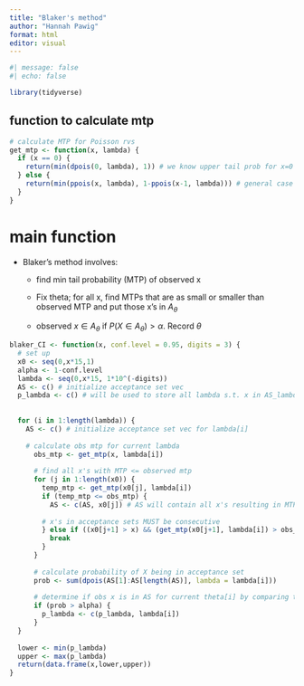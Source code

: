```yaml
---
title: "Blaker's method"
author: "Hannah Pawig"
format: html
editor: visual
---
```


```r
#| message: false
#| echo: false

library(tidyverse)
```

## function to calculate mtp

```r
# calculate MTP for Poisson rvs
get_mtp <- function(x, lambda) {
  if (x == 0) {
    return(min(dpois(0, lambda), 1)) # we know upper tail prob for x=0 is always 1.
  } else {
    return(min(ppois(x, lambda), 1-ppois(x-1, lambda))) # general case
  }
}
```

# main function

-   Blaker's method involves:

    -   find min tail probability (MTP) of observed x

    -   Fix theta; for all x, find MTPs that are as small or smaller than observed MTP and put those x's in $A_\theta$

    -   observed $x \in A_\theta$ if $P(X \in A_\theta) > \alpha$. Record $\theta$

```r
blaker_CI <- function(x, conf.level = 0.95, digits = 3) {
  # set up
  x0 <- seq(0,x*15,1)
  alpha <- 1-conf.level
  lambda <- seq(0,x*15, 1*10^(-digits))
  AS <- c() # initialize acceptance set vec
  p_lambda <- c() # will be used to store all lambda s.t. x in AS_lambda (*plausible* lambdas)
  
  
  for (i in 1:length(lambda)) {
    AS <- c() # initialize acceptance set vec for lambda[i]
    
    # calculate obs mtp for current lambda
      obs_mtp <- get_mtp(x, lambda[i])
      
      # find all x's with MTP <= observed mtp
      for (j in 1:length(x0)) {
        temp_mtp <- get_mtp(x0[j], lambda[i]) 
        if (temp_mtp <= obs_mtp) {
          AS <- c(AS, x0[j]) # AS will contain all x's resulting in MTP <= obs_mtp at current lambda
          
        # x's in acceptance sets MUST be consecutive
        } else if ((x0[j+1] > x) && (get_mtp(x0[j+1], lambda[i]) > obs_mtp)) { 
          break
        }
      }
      
      # calculate probability of X being in acceptance set
      prob <- sum(dpois(AS[1]:AS[length(AS)], lambda = lambda[i]))
      
      # determine if obs x is in AS for current theta[i] by comparing to alpha
      if (prob > alpha) {
        p_lambda <- c(p_lambda, lambda[i])
      }
  }
  
  lower <- min(p_lambda)
  upper <- max(p_lambda)
  return(data.frame(x,lower,upper))
}

```
